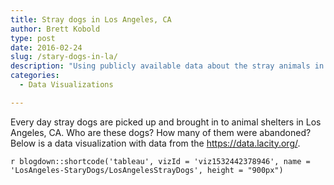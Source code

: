 ```yaml
---
title: Stray dogs in Los Angeles, CA
author: Brett Kobold
type: post
date: 2016-02-24
slug: /stary-dogs-in-la/
description: "Using publicly available data about the stray animals in Los Angeles, we take a look at the trends about the cities stray dogs."
categories:
  - Data Visualizations

---
```

Every day stray dogs are picked up and brought in to animal shelters in Los Angeles, CA. Who are these dogs? How many of them were abandoned? Below is a data visualization with data from the [https://data.lacity.org/](Los Angeles Data Portal).

`r blogdown::shortcode('tableau', vizId = 'viz1532442378946', name = 'LosAngeles-StaryDogs/LosAngelesStrayDogs', height = "900px")`

